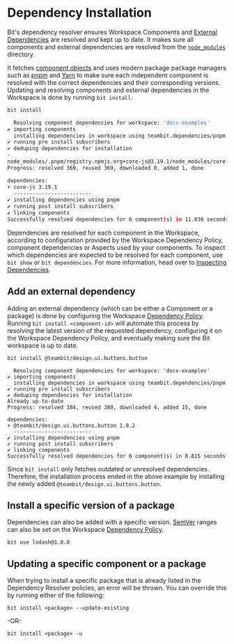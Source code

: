 # Dependency Installation

Bit's dependency resolver ensures Workspace Components and [External Dependencies](/docs/dependencies/) are resolved and kept up to date. It makes sure all components and external 
dependencies are resolved from the [`node_modules`](/docs/dependencies/node_modules) directory.

It fetches [component objects](/docs/components/component-objects) and uses modern package package managers such as [pnpm](https://pnpm.io/) and [Yarn](https://yarnpkg.com/) to make sure each independent component is resolved with the correct dependencies and their corresponding versions.
Updating and resolving components and external dependencies in the Workspace is done by running `bit install`.


```bash
bit install
```

```bash
  Resolving component dependencies for workspace: 'docs-examples'
✔ importing components
  installing dependencies in workspace using teambit.dependencies/pnpm
✔ running pre install subscribers
✔ deduping dependencies for installation
-
node_modules/.pnpm/registry.npmjs.org+core-js@3.19.1/node_modules/core-js: Running postinstall script, done in 87ms
Progress: resolved 369, reused 369, downloaded 0, added 1, done

dependencies:
+ core-js 3.19.1
  -------------------------
✔ installing dependencies using pnpm
✔ running post install subscribers
✔ linking components
Successfully resolved dependencies for 6 component(s) in 11.036 seconds
```

Dependencies are resolved for each component in the Workspace, according to configuration provided by the Workspace Dependency Policy, component dependencies or Aspects used by
your components. 
To inspect which dependencies are expected to be resolved for each component, use `bit show` or `bit dependencies`. For more information, head over to 
[Inspecting Dependencies](/docs/dependencies/inspecting-dependencies).

## Add an external dependency
Adding an external dependency (which can be either a Component or a package) is done by configuring the Workspace [Dependency Policy](/docs/dependencies/dependency-policy).
Running `bit install <component-id>` will automate this process by resolving the latest version of the requested dependency, configuring it on the Workspace Dependency Policy, and
eventually making sure the Bit workspace is up to date.

```bash
bit install @teambit/design.ui.buttons.button
```

```
  Resolving component dependencies for workspace: 'docs-examples'
✔ importing components
  installing dependencies in workspace using teambit.dependencies/pnpm
✔ running pre install subscribers
✔ deduping dependencies for installation
Already up-to-date
Progress: resolved 384, reused 380, downloaded 4, added 15, done

dependencies:
+ @teambit/design.ui.buttons.button 1.9.2
  -------------------------
✔ installing dependencies using pnpm
✔ running post install subscribers
✔ linking components
Successfully resolved dependencies for 6 component(s) in 8.815 seconds
```

Since `bit install` only fetches outdated or unresolved dependencies. Therefore, the installation process ended in the above example by installing the newly added `@teambit/design.ui.buttons.button`.

## Install a specific version of a package
Dependencies can also be added with a specific version. [SemVer](https://semver.org/) ranges can also be set on the Workspace [Dependency Policy](/docs/dependencies/dependency-policy).

```shell
bit use lodash@1.0.0
```

## Updating a specific component or a package

When trying to install a specific package that is already listed in the Dependency Resolver policies, an error will be thrown. You can override this by running either of the following:

```shell
bit install <package> --update-existing
```

-OR-

```shell
bit install <package> -u
```
